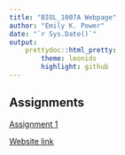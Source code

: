 ```yaml
---
title: "BIOL_1007A Webpage"
author: "Emily K. Power"
date: "`r Sys.Date()`"
output: 
    prettydoc::html_pretty:
        theme: leonids
        highlight: github
---
```


## Assignments

[Assignment 1](Assignment_1.html)

[Website link](https://amazon.com)